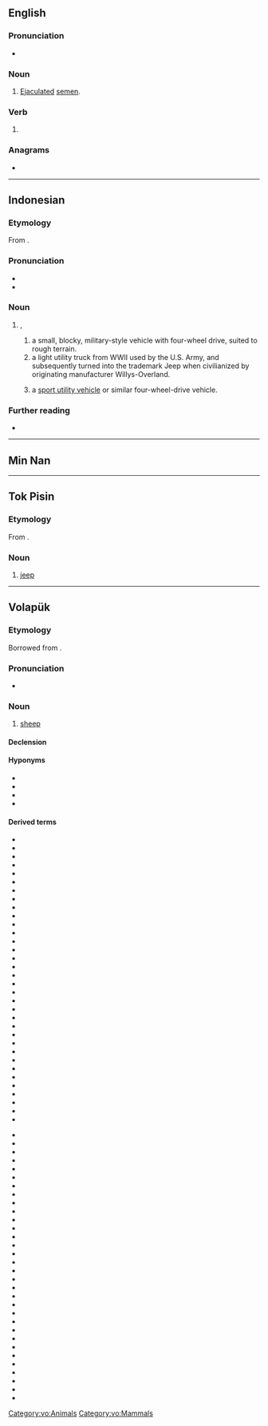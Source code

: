 ==English==

===Pronunciation===
* {{a|Ireland}} {{IPA|en|/ˈdʒɪp/}}

===Noun===
{{en-noun|-}}

# {{lb|en|Ireland|colloquial}} [[ejaculated|Ejaculated]] [[semen]].

===Verb===
{{en-verb|jipp}}

# {{alternative form of|en|gyp}}

===Anagrams===
* {{anagrams|en|a=ijp|IJP}}

----

==Indonesian==

===Etymology===
From {{bor|id|en|jeep}}.

===Pronunciation===
* {{IPA|id|[ˈd͡ʒɪp]}}
* {{hyphenation|id|jip}}

===Noun===
{{head|id|noun|head2=|}}
# {{l|en|jeep}},
## a small, blocky, military-style vehicle with four-wheel drive, suited to rough terrain.
## a light utility truck from WWII used by the U.S. Army, and subsequently turned into the trademark Jeep when civilianized by originating manufacturer Willys-Overland.
## {{lb|id|[[genericized trademark]]}} a [[sport utility vehicle]] or similar four-wheel-drive vehicle.

===Further reading===
* {{R:KBBI Daring}}

----
==Min Nan==
{{zh-see|逐|poj}}

----

==Tok Pisin==

===Etymology===
From {{der|tpi|en|jeep}}.

===Noun===
{{head|tpi|noun}}

# [[jeep]]

----

==Volapük==

===Etymology===
Borrowed from {{bor|vo|en|sheep}}.

===Pronunciation===
* {{IPA|vo|/ʃip/}}

===Noun===
{{vo-noun}}

# [[sheep]] {{gloss|wooly ruminant [[animal]]}}

====Declension====
{{vo-decl-noun}}

====Hyponyms====
* {{l|vo|hijip}}
* {{l|vo|jijip}}
* {{l|vo|jipil}}
* {{l|vo|jipül}}

====Derived terms====
{{rel-top|Terms derived from ''jip''}}
* {{l|vo|brüyärajip}}
* {{l|vo|dugahijip}}
* {{l|vo|hojip}}
* {{l|vo|jijipamilig}}
* {{l|vo|jipabäkot}}
* {{l|vo|jipabälät}}
* {{l|vo|jipablötot}}
* {{l|vo|jipacek}}
* {{l|vo|jipadistum}}
* {{l|vo|jipadön}}
* {{l|vo|jipafromad}}
* {{l|vo|jipajep}}
* {{l|vo|jipajiedot}}
* {{l|vo|jipajim}}
* {{l|vo|jipajimam}}
* {{l|vo|jipajiman}}
* {{l|vo|jipakap}}
* {{l|vo|jipakiudöp}}
* {{l|vo|jipaküidot}}
* {{l|vo|jipaküir}}
* {{l|vo|jipaküirik}}
* {{l|vo|jipalain}}
* {{l|vo|jipalepin}}
* {{l|vo|jipalineg}}
* {{l|vo|jipaloet}}
* {{l|vo|jipalog}}
* {{l|vo|jipamilig}}
* {{l|vo|jipamit}}
* {{l|vo|jipanud}}
* {{l|vo|jipapog}}
* {{l|vo|jipapuf}}
* {{l|vo|jiparibot}}
* {{l|vo|jiparibotül}}
* {{l|vo|jipaskäb}}
{{rel-mid}}
* {{l|vo|jipaskin}}
* {{l|vo|jipaströin}}
* {{l|vo|jipasümik}}
* {{l|vo|jipem}}
* {{l|vo|jipibrid}}
* {{l|vo|jipibridafebäd}}
* {{l|vo|jipibridan}}
* {{l|vo|jipibridöp}}
* {{l|vo|jipigaledan}}
* {{l|vo|jipigaledanahipul}}
* {{l|vo|jipik}}
* {{l|vo|jipiko}}
* {{l|vo|jipöfalog}}
* {{l|vo|jipöfalogod}}
* {{l|vo|jipöfik}}
* {{l|vo|jipöp}}
* {{l|vo|jipülamot}}
* {{l|vo|jipülaskin}}
* {{l|vo|jipülasofäl}}
* {{l|vo|jipülateamik}}
* {{l|vo|jipülatim}}
* {{l|vo|jipülavultur}}
* {{l|vo|jipülik}}
* {{l|vo|jipüliko}}
* {{l|vo|jipülil}}
* {{l|vo|jipülimotön}}
* {{l|vo|jojip}}
* {{l|vo|jojipül}}
* {{l|vo|kilyelajijip}}
* {{l|vo|smajip}}
* {{l|vo|stäilahijip}}
* {{l|vo|sugajipül}}
{{rel-bottom}}

[[Category:vo:Animals]]
[[Category:vo:Mammals]]